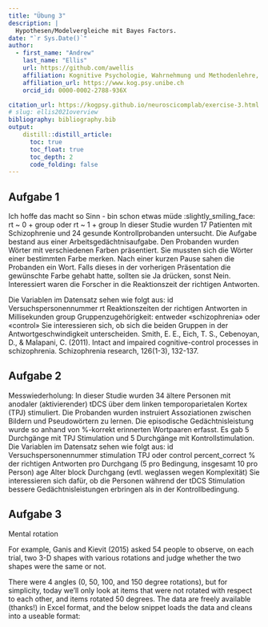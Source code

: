 ```yaml
---
title: "Übung 3"
description: |
  Hypothesen/Modelvergleiche mit Bayes Factors.
date: "`r Sys.Date()`"
author:
  - first_name: "Andrew"
    last_name: "Ellis"
    url: https://github.com/awellis
    affiliation: Kognitive Psychologie, Wahrnehmung und Methodenlehre, Universität Bern 
    affiliation_url: https://www.kog.psy.unibe.ch
    orcid_id: 0000-0002-2788-936X

citation_url: https://kogpsy.github.io/neuroscicomplab/exercise-3.html
# slug: ellis2021overview
bibliography: bibliography.bib
output: 
    distill::distill_article:
      toc: true
      toc_float: true
      toc_depth: 2
      code_folding: false
---
```



## Aufgabe 1

Ich hoffe das macht so Sinn - bin schon etwas müde :slightly_smiling_face:
rt ~  0 + group
oder
rt ~  1 + group
In dieser Studie wurden 17 Patienten mit Schizophrenie und 24 gesunde Kontrollprobanden untersucht. Die Aufgabe bestand aus einer Arbeitsgedächtnisaufgabe. Den Probanden wurden Wörter mit verschiedenen Farben präsentiert. Sie mussten sich die Wörter einer bestimmten Farbe merken. Nach einer kurzen Pause sahen die Probanden ein Wort. Falls dieses in der vorherigen Präsentation die gewünschte Farbe gehabt hatte, sollten sie Ja drücken, sonst Nein. Interessiert waren die Forscher in die Reaktionszeit der richtigen Antworten.


Die Variablen im Datensatz sehen wie folgt aus:
id      Versuchspersonennummer
rt	Reaktionszeiten der richtigen Antworten in Millisekunden
group 	Gruppenzugehörigkeit: entweder «schizophrenia» oder «control»
Sie interessieren sich, ob sich die beiden Gruppen in der Antwortgeschwindigkeit unterscheiden.
Smith, E. E., Eich, T. S., Cebenoyan, D., & Malapani, C. (2011). Intact and impaired cognitive-control processes in schizophrenia. Schizophrenia research, 126(1-3), 132-137.






## Aufgabe 2

Messwiederholung:
In dieser Studie wurden 34 ältere Personen mit anodaler (aktivierender) tDCS über dem linken temporoparietalen Kortex (TPJ) stimuliert. Die Probanden wurden instruiert Assoziationen zwischen Bildern und Pseudowörtern zu lernen. Die episodische Gedächtnisleistung wurde so anhand von %-korrekt erinnerten Wortpaaren erfasst. Es gab 5 Durchgänge mit TPJ Stimulation und 5 Durchgänge mit Kontrollstimulation.
Die Variablen im Datensatz sehen wie folgt aus:
id		 	Versuchspersonennummer
stimulation		TPJ oder control
percent_correct	% der richtigen Antworten pro Durchgang (5 pro Bedingung, insgesamt 10 pro Person)
age			Alter
block			Durchgang (evtl. weglassen wegen Komplexität)
Sie interessieren sich dafür, ob die Personen während der tDCS Stimulation bessere Gedächtnisleistungen erbringen als in der Kontrollbedingung.



## Aufgabe 3

Mental rotation




For example, Ganis and Kievit (2015) asked 54 people to observe, on each trial, two 3-D shapes with various rotations and judge whether the two shapes were the same or not.

There were 4 angles (0, 50, 100, and 150 degree rotations), but for simplicity, today we’ll only look at items that were not rotated with respect to each other, and items rotated 50 degrees. The data are freely available (thanks!) in Excel format, and the below snippet loads the data and cleans into a useable format:


